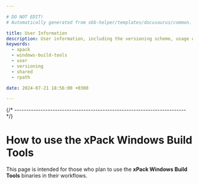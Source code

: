 ```yaml
---

# DO NOT EDIT!
# Automatically generated from xbb-helper/templates/docusaurus/common.

title: User Information
description: User information, including the versioning scheme, usage of shared libraries, and RPATH configuration on GNU/Linux.
keywords:
  - xpack
  - windows-build-tools
  - user
  - versioning
  - shared
  - rpath

date: 2024-07-21 18:56:00 +0300

---
```






{/* ------------------------------------------------------------------------ */}

# How to use the xPack Windows Build Tools

This page is intended for those who plan
to use the **xPack Windows Build Tools** binaries in their workflows.

<Versioning/>

<LibrariesAndRpath/>

<More/>

<UseInTesting/>


